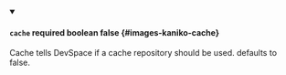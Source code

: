 
<details className="config-field" data-expandable="false" open>
<summary>

#### `cache` <span className="config-field-required" data-required="false">required</span> <span className="config-field-type">boolean</span> <span className="config-field-default">false</span> <span className="config-field-enum"></span> {#images-kaniko-cache}

Cache tells DevSpace if a cache repository should be used. defaults to false.

</summary>



</details>
